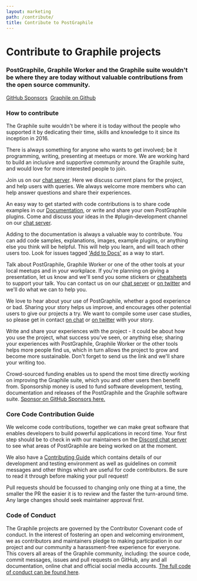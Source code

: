 ```yaml
---
layout: marketing
path: /contribute/
title: Contribute to PostGraphile
---
```





<MarketingLayout blue>
<Hero bg="white">

# Contribute to Graphile projects

</Hero>

<MarketingSection bg="white" left maxWidth>
<h3>
  PostGraphile, Graphile Worker and the Graphile suite wouldn't be where they are today without valuable contributions from the open source community.
</h3>

<div class='flex'>
<a class='button--solid' href='https://github.com/sponsors/benjie'>GitHub Sponsors<span class='fas fa-fw fa-external-link-square-alt' /></a>&nbsp;
<a class='button--outline' href='https://github.com/graphile/'>Graphile on Github <span class='fas fa-fw fa-external-link-square-alt' /></a>
</div>

</MarketingSection>
<MarketingDivide from="white" to="medium" />

<MarketingSection bg="medium">

### How to contribute

<div style={{maxWidth: '48rem', margin: '0 auto'}}>

The Graphile suite wouldn&apos;t be where it is today without the people who supported it by dedicating their time, skills and knowledge to it since its inception in 2016.

There is always something for anyone who wants to get involved; be it programming, writing, presenting at meetups or more. We are working hard to build an inclusive and supportive community around the Graphile suite, and would love for more interested people to join.

</div>


</MarketingSection>
<MarketingDivide from="medium" to="dark" via="light" down />

<MarketingSection bg="dark" left>

<Contributions>

<Contribution title="Chat" icon={chat}>

Join us on our [chat server](https://discord.gg/graphile). Here we discuss current plans for the project, and help users with queries. We always welcome more members who can help answer questions and share their experiences.

</Contribution>
<Contribution title="Code" icon={code}>

An easy way to get started with code contributions is to share code examples in our [Documentation](/postgraphile/introduction/), or write and share your own PostGraphile plugins. Come and discuss your ideas in the #plugin-development channel on our [chat server](https://discord.gg/graphile).

</Contribution>
<Contribution title="Docs" icon={docs}>

Adding to the documentation is always a valuable way to contribute. You can add code samples, explanations, images, example plugins, or anything else you think will be helpful. This will help you learn, and will teach other users too. Look for issues tagged ['Add to Docs'](https://github.com/graphile/postgraphile/issues?utf8=%E2%9C%93&q=is%3Aissue+label%3A%22%F0%9F%93%84+add-to-docs%22+) as a way to start.

</Contribution>
<Contribution title="Talks" icon={talks}>

Talk about PostGraphile, Graphile Worker or one of the other tools at your local meetups and in your workplace. If you're planning on giving a presentation, let us know and we'll send you some stickers or [cheatsheets](https://learn.graphile.org) to support your talk. You can contact us on our [chat server](https://discord.gg/graphile) or [on twitter](https://twitter.com/graphilehq) and we'll do what we can to help you.

</Contribution>
<Contribution title="Stories" icon={stories}>

We love to hear about your use of PostGraphile, whether a good experience or bad. Sharing your story helps us improve, and encourages other potential users to give our projects a try. We want to compile some user case studies, so please get in contact [on chat](https://discord.gg/graphile) or [on twitter](https://twitter.com/graphilehq) with your story.

</Contribution>
<Contribution title="Write" icon={write}>

Write and share your experiences with the project - it could be about how you use the project, what success you've seen, or anything else; sharing your experiences with PostGraphile, Graphile Worker or the other tools helps more people find us, which in turn allows the project to grow and become more sustainable. Don't forget to send us the link and we'll share your writing too.

</Contribution>
<Contribution title="Sponsor" icon={sponsor}>

Crowd-sourced funding enables us to spend the most time directly working on improving the Graphile suite, which you and other users then benefit from. Sponsorship money is used to fund software development, testing, documentation and releases of the PostGraphile and the Graphile software suite. [Sponsor on GitHub Sponsors here.](https://github.com/sponsors/benjie)

</Contribution>

</Contributions>

</MarketingSection>
<MarketingDivide from="dark" to="medium" via="light" />
<MarketingSection bg="medium" left maxWidth>

### Core Code Contribution Guide

We welcome code contributions, together we can make great software that enables developers to build powerful applications in record time. Your first step should be to check in with our maintainers on the [Discord chat server](https://discord.gg/graphile) to see what areas of PostGraphile are being worked on at the moment. 

We also have a [Contributing Guide](https://github.com/graphile/postgraphile/blob/master/CONTRIBUTING.md) which contains details of our development and testing environment as well as guidelines on commit messages and other things which are useful for code contributors. Be sure to read it through before making your pull request!

Pull requests should be focussed to changing only one thing at a time, the smaller the PR the easier it is to review and the faster the turn-around time. Any large changes should seek maintainer approval first.


</MarketingSection>
<MarketingDivide from="medium" to="dark" via="light" down />
<MarketingSection bg="dark" left maxWidth>

### Code of Conduct

The Graphile projects are governed by the Contributor Covenant code of
conduct. In the interest of fostering an open and welcoming environment, we
as contributors and maintainers pledge to making participation in our project
and our community a harassment-free experience for everyone. This covers all
areas of the Graphile community, including: the source code, commit messages,
issues and pull requests on GitHub, any and all documentation, online chat
and official social media accounts. [The full code of conduct can be found
here](/postgraphile/code-of-conduct/).

</MarketingSection>

</MarketingLayout>
